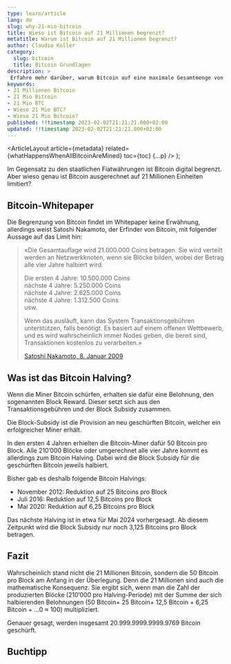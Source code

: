 ```yaml
---
type: learn/article
lang: de
slug: why-21-mio-bitcoin
title: Wieso ist Bitcoin auf 21 Millionen begrenzt? 
metatitle: Warum ist Bitcoin auf 21 Millionen begrenzt?
author: Claudio Koller
category:
  slug: bitcoin
  title: Bitcoin Grundlagen
description: >
 Erfahre mehr darüber, warum Bitcoin auf eine maximale Gesamtmenge von 21 Millionen Einheiten begrenzt ist. Der Artikel erklärt, warum diese Beschränkung notwendig ist und wie sie sich auf die Langzeitstabilität von Bitcoin auswirkt.
keywords:
- 21 Millionen Bitcoin
- 21 Mio Bitcoin
- 21 Mio BTC
- Wieso 21 Mio BTC?
- Wieso 21 Mio Bitcoin?
published: !!timestamp 2023-02-02T21:21:21.000+02:00
updated: !!timestamp 2023-02-02T21:21:21.000+02:00
---
```



  <ArticleLayout
    article={metadata}
    related={whatHappensWhenAllBitcoinAreMined}
    toc={toc}
    {...p}
  />
);

Im Gegensatz zu den staatlichen Fiatwährungen ist Bitcoin digital begrenzt. Aber wieso genau ist Bitcoin ausgerechnet auf 21 Millionen Einheiten limitiert? 

## Bitcoin-Whitepaper

Die Begrenzung von Bitcoin findet im Whitepaper keine Erwähnung, allerdings weist Satoshi Nakamoto, der Erfinder von Bitcoin, mit folgender Aussage auf das Limit hin:

> «Die Gesamtauflage wird 21.000.000 Coins betragen. Sie wird verteilt werden an Netzwerkknoten, wenn sie Blöcke bilden, wobei der Betrag alle vier Jahre halbiert wird. 
>
> Die ersten 4 Jahre: 10.500.000 Coins <br />
> nächste 4 Jahre: 5.250.000 Coins <br />
> nächste 4 Jahre: 2.625.000 Coins <br />
> nächste 4 Jahre: 1.312.500 Coins <br />
> usw. <br />
>
> Wenn das ausläuft, kann das System Transaktionsgebühren unterstützen, falls benötigt. Es basiert auf einem offenen Wettbewerb, und es wird wahrscheinlich immer Nodes geben, die bereit sind, Transaktionen kostenlos zu verarbeiten.»
>
> [Satoshi Nakamoto, 8. Januar 2009](https://www.metzdowd.com/pipermail/cryptography/2009-January/014994.html)


## Was ist das Bitcoin Halving?

Wenn die Miner Bitcoin schürfen, erhalten sie dafür eine Belohnung, den sogenannten Block Reward.  Dieser setzt sich aus den Transaktionsgebühren und der Block Subsidy zusammen. 

<Callout icon = "💡">
 Die Block-Subsidy ist die Provision an neu geschürften Bitcoin, welcher ein erfolgreicher Miner erhält.
</Callout>

In den ersten 4 Jahren erhielten die Bitcoin-Miner dafür 50 Bitcoin pro Block. Alle 210’000 Blöcke oder umgerechnet alle vier Jahre kommt es allerdings zum Bitcoin Halving. Dabei wird die Block Subsidy für die geschürften Bitcoin jeweils halbiert.

Bisher gab es deshalb folgende Bitcoin Halvings:

- November 2012: Reduktion auf 25 Bitcoins pro Block
- Juli 2016: Reduktion auf 12,5 Bitcoins pro Block
- Mai 2020: Reduktion auf 6,25 Bitcoins pro Block

<Callout icon = "💡">
 Das nächste Halving ist in etwa für Mai 2024 vorhergesagt. Ab diesem Zeitpunkt wird die Block Subsidy nur noch 3,125 Bitcoins pro Block betragen.
</Callout>

## Fazit

Wahrscheinlich stand nicht die 21 Millionen Bitcoin, sondern die 50 Bitcoin pro Block am Anfang in der Überlegung. Denn die 21 Millionen sind auch die mathematische Konsequenz. Sie ergibt sich, wenn man die Zahl der produzierten Blöcke (210’000 pro Halving-Periode) mit der Summe der sich halbierenden Belohnungen (50 Bitcoin+ 25 Bitcoin+ 12,5 Bitcoin + 6,25 Bitcoin + …0 ≈ 100) multipliziert.

<Callout icon = "💡">
 Genauer gesagt, werden insgesamt 20.999.9999.9999.9769 Bitcoin geschürft.
</Callout>

## Buchtipp

<Books>
  <Book book={bitcoinEntdecken} />
</Books>
